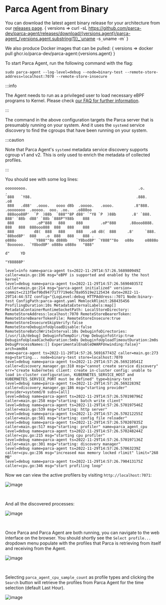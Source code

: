 # Parca Agent from Binary


You can download the latest agent binary release for your architecture from our [releases page](https://github.com/parca-dev/parca-agent/releases).
<WithVersions language="bash">
  { versions =>
    <CodeBlock className="language-bash">
      curl -sL https://github.com/parca-dev/parca-agent/releases/download/{versions.agent}/parca-agent_{versions.agent.substring(1)}_`uname -s`_`uname -m`
    </CodeBlock>
  }
</WithVersions>

We also produce Docker images that can be pulled:
<WithVersions language="bash">
  { versions =>
    <CodeBlock className="language-bash">
      docker pull ghcr.io/parca-dev/parca-agent:{versions.agent}
    </CodeBlock>
  }
</WithVersions>

To start Parca Agent, run the following command with the flag:
```shell
sudo parca-agent --log-level=debug --node=binary-test --remote-store-address=localhost:7070 --remote-store-insecure
```

:::info

The Agent needs to run as a privileged user to load necessary eBPF programs to Kernel. Please check [our FAQ for further information](/docs/faq#since-parca-agent-has-to-run-as-root-for-ebpf-what-are-the-security-considerations).

:::

The command in the above configuration targets the Parca server that is presumably running on your system. And it uses the `systemd` service discovery to find the cgroups that have been running on your system.

:::caution

Note that Parca Agent's `systemd` metadata service discovery supports cgroup v1 and v2. This is only used to enrich the metadata of collected profiles.

:::

You should see with some log lines:
```shell
ooooooooo.                                                  .o.                                            .
`888   `Y88.                                               .888.                                         .o8
 888   .d88'  .oooo.   oooo d8b  .ooooo.   .oooo.         .8"888.      .oooooooo  .ooooo.  ooo. .oo.   .o888oo
 888ooo88P'  `P  )88b  `888""8P d88' `"Y8 `P  )88b       .8' `888.    888' `88b  d88' `88b `888P"Y88b    888
 888          .oP"888   888     888        .oP"888      .88ooo8888.   888   888  888ooo888  888   888    888
 888         d8(  888   888     888   .o8 d8(  888     .8'     `888.  `88bod8P'  888    .o  888   888    888 .
o888o        `Y888""8o d888b    `Y8bod8P' `Y888""8o   o88o     o8888o `8oooooo.  `Y8bod8P' o888o o888o   "888"
                                                                      d"     YD
                                                                      "Y88888P'

level=info name=parca-agent ts=2022-11-29T14:57:26.568980949Z caller=main.go:196 msg="eBPF is supported and enabled by the host kernel"
level=debug name=parca-agent ts=2022-11-29T14:57:26.569040357Z caller=main.go:214 msg="parca-agent initialized" version= commit=c213fbef9bd9477177719e6c78a95519e2125434 date=2022-11-29T14:44:57Z config="{LogLevel:debug HTTPAddress::7071 Node:binary-test ConfigPath:parca-agent.yaml MemlockRlimit:268435456 ProfilingDuration:10s MetadataExternalLabels:map[] MetadataContainerRuntimeSocketPath: LocalStoreDirectory: RemoteStoreAddress:localhost:7070 RemoteStoreBearerToken: RemoteStoreBearerTokenFile: RemoteStoreInsecure:true RemoteStoreInsecureSkipVerify:false RemoteStoreDebuginfoUploadDisable:false RemoteStoreBatchWriteInterval:10s DebuginfoDirectories:[/usr/lib/debug] DebuginfoTempDir:/tmp DebuginfoStrip:true DebuginfoUploadCacheDuration:5m0s DebuginfoUploadTimeoutDuration:2m0s DebugProcessNames:[] ExperimentalEnableDWARFUnwinding:false}" arch=amd64
name=parca-agent ts=2022-11-29T14:57:26.569167743Z caller=main.go:273 msg=starting... node=binary-test store=localhost:7070
level=debug name=parca-agent ts=2022-11-29T14:57:26.569210541Z caller=discovery_manager.go:310 msg="cannot create service discovery" err="create kubernetes client: create in-cluster config: unable to load in-cluster configuration, KUBERNETES_SERVICE_HOST and KUBERNETES_SERVICE_PORT must be defined" type=binary-test
level=debug name=parca-agent ts=2022-11-29T14:57:26.56922839Z caller=discovery_manager.go:186 msg="starting provider" provider=systemd/0 subs=[all]
level=debug name=parca-agent ts=2022-11-29T14:57:26.570198796Z caller=main.go:258 msg="starting: batch write client"
level=debug name=parca-agent ts=2022-11-29T14:57:26.570197546Z caller=main.go:539 msg="starting: http server"
level=debug name=parca-agent ts=2022-11-29T14:57:26.570212255Z caller=main.go:581 msg="starting: config file reloader"
level=debug name=parca-agent ts=2022-11-29T14:57:26.570207835Z caller=main.go:517 msg="starting: profiler" name=parca_agent_cpu
level=debug name=parca-agent ts=2022-11-29T14:57:26.570248244Z caller=cpu.go:215 msg="starting cpu profiler"
level=debug name=parca-agent ts=2022-11-29T14:57:26.570197136Z caller=main.go:301 msg="starting: discovery manager"
level=debug name=parca-agent ts=2022-11-29T14:57:26.57063239Z caller=cpu.go:236 msg="increased max memory locked rlimit" limit="268 MB"
level=debug name=parca-agent ts=2022-11-29T14:57:26.790413175Z caller=cpu.go:346 msg="start profiling loop"
```

Now we can view the active profilers by visiting `http://localhost:7071`:
<BrowserWindow>

![image](../static/img/tutorial/active_profilers.png)

</BrowserWindow>

<br/>

And all the discovered processes:
<BrowserWindow>

![image](../static/img/tutorial/processes.png)

</BrowserWindow>

<br/>

Once Parca and Parca Agent are both running, you can navigate to the web interface on the browser.
You should shortly see the `Select profile...` dropdown menu populate with the profiles that Parca is retrieving from itself and receiving from the Agent.

<BrowserWindow>

![image](../static/img/tutorial/cpu_sample_count.png)

</BrowserWindow>

<br/>

Selecting `parca_agent_cpu_sample_count` as profile types and clicking the `Search` button will retrieve the profiles from Parca Agent for the time selection (default Last Hour).

<BrowserWindow>

![image](../static/img/tutorial/cpu_sample_count_select.png)

</BrowserWindow>

